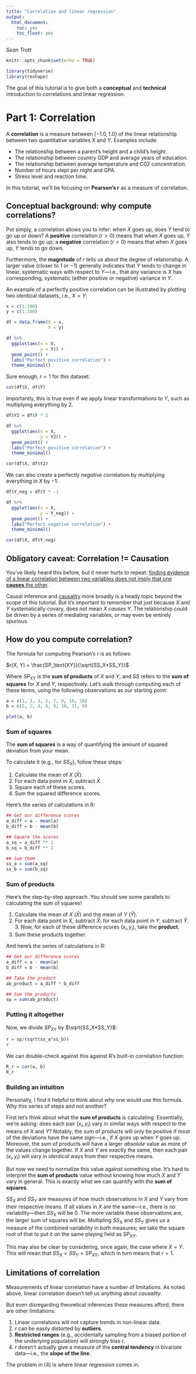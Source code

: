 ```yaml
---
title: "Correlation and linear regression"
output:
  html_document:
    toc: yes
    toc_float: yes
---
```


*Sean Trott*

```r
knitr::opts_chunk$set(echo = TRUE)
```

```r
library(tidyverse)
library(reshape)
```

The goal of this tutorial is to give both a **conceptual** and **technical** introduction to correlations and linear regression.

# Part 1: Correlation

A **correlation** is a measure between $[-1.0, 1.0]$ of the linear relationship between two quantitative variables $X$ and $Y$. Examples include:

- The relationship between a parent's height and a child's height.
- The relationship between country GDP and average years of education. 
- The relationship between average temperature and C02 concentration. 
- Number of hours slept per night and GPA.    
- Stress level and reaction time. 

In this tutorial, we'll be focusing on **Pearson's r** as a measure of correlation.

## Conceptual background: why compute correlations?

Put simply, a correlation allows you to infer: when $X$ goes up, does $Y$ tend to go up or down? A **positive** correlation ($r > 0$) means that when $X$ goes up, $Y$ also tends to go up; a **negative** correlation ($r < 0$) means that when $X$ goes up, $Y$ tends to go down. 

Furthermore, the **magnitude** of $r$ tells us about the degree of relationship. A larger value (closer to $1$ or $-1$) generally indicates that $Y$ tends to change in linear, systematic ways with respect to $Y$---i.e., that any variance is $X$ has corresponding, systematic (either positive or negative) variance in $Y$. 

An example of a perfectly positive correlation can be illustrated by plotting two identical datasets, i.e., $X = Y$:

```r
x = c(1:100)
y = c(1:100)

df = data.frame(X = x,
                Y = y)

df %>%
  ggplot(aes(x = X,
             y = Y)) +
  geom_point() +
  labs("Perfect positive correlation") +
  theme_minimal()

```

Sure enough, $r = 1$ for this dataset:

```r
cor(df$X, df$Y)
```

Importantly, this is true even if we apply linear transformations to $Y$, such as multiplying everything by 2.

```r
df$Y2 = df$Y * 2

df %>%
  ggplot(aes(x = X,
             y = Y2)) +
  geom_point() +
  labs("Perfect positive correlation") +
  theme_minimal()

cor(df$X, df$Y2)
```

We can also create a perfectly *negative* correlation by multiplying everything in $X$ by $-1$:


```r
df$Y_neg = df$Y * -1

df %>%
  ggplot(aes(x = X,
             y = Y_neg)) +
  geom_point() +
  labs("Perfect negative correlation") +
  theme_minimal()

cor(df$X, df$Y_neg)
```


## Obligatory caveat: Correlation != Causation

You've likely heard this before, but it never hurts to repeat: [finding evidence of a linear correlation between two variables does not imply that one **causes** the other](https://en.wikipedia.org/wiki/Correlation_does_not_imply_causation). 

Causal inference and [causality](https://en.wikipedia.org/wiki/Causality) more broadly is a heady topic beyond the scope of this tutorial. But it's important to remember that just because $X$ and $Y$ systematically covary, does not mean $X$ *causes* $Y$. The relationship could be driven by a series of mediating variables, or may even be entirely spurious.

## How do you compute correlation?

The formula for computing Pearson's r is as follows:

$r(X, Y) = \frac{SP_\text{XY}}{\sqrt{SS_X*SS_Y}}$

Where $SP_\text{XY}$ is the **sum of products** of $X$ and $Y$, and $SS$ refers to the **sum of squares** for $X$ and $Y$, respectively. Let's walk through computing each of these terms, using the following observations as our starting point:

```r
a = c(1, 3, 3, 5, 7, 8, 10, 10)
b = c(2, 2, 4, 6, 9, 10, 11, 9)

plot(a, b)
```

### Sum of squares

The **sum of squares** is a way of quantifying the amount of squared deviation from your mean.

To calculate it (e.g., for $SS_X$), follow these steps:

1. Calculate the mean of $X$ ($\bar{X}$).  
2. For each data point in $X$, subtract $\bar{X}$.  
3. Square each of these scores.  
4. Sum the squared difference scores.

Here's the series of calculations in R:

```r
## Get our difference scores
a_diff = a - mean(a)
b_diff = b - mean(b)

## Square the scores
a_sq = a_diff ** 2
b_sq = b_diff ** 2

## Sum them
ss_a = sum(a_sq)
ss_b = sum(b_sq)
```


### Sum of products

Here's the step-by-step approach. You should see some parallels to calculating the sum of squares!

1. Calculate the mean of $X$ ($\bar{X}$) and the mean of $Y$ ($\bar{Y}$).  
2. For each data point in $X$, subtract $\bar{X}$; for each data point in $Y$, subtract $\bar{Y}$. 3. Now, for each of these difference scores $(x_i, y_i)$, take the **product**. 
4. Sum these products together.

And here's the series of calculations in R:

```r
## Get our difference scores
a_diff = a - mean(a)
b_diff = b - mean(b)

## Take the product
ab_product = a_diff * b_diff

## Sum the products
sp = sum(ab_product)
```

### Putting it altogether

Now, we divide $SP_\text{XY}$ by $\sqrt{SS_X*SS_Y}$:

```r
r = sp/(sqrt(ss_a*ss_b))
r
```

We can double-check against this against R's built-in correlation function:

```r
R_r = cor(a, b)
R_r
```


### Building an intuition

Personally, I find it helpful to think about *why* one would use this formula. Why this series of steps and not another?

First let's think about what the **sum of products** is calculating. Essentially, we're asking: does each pair $(x_i, y_i)$ vary in similar ways with respect to the means of $X$ and $Y$? Notably, the sum of products will only be positive if most of the deviations have the same *sign*---i.e., if $X$ goes up when $Y$ goes up. Moreover, the sum of products will have a larger *absolute* value as more of the values change together. If $X$ and $Y$ are exactly the same, then each pair $(x_i, y_i)$ will vary in *identical* ways from their respective means. 

But now we need to normalize this value against something else. It's hard to interpret the **sum of products** value without knowing how much $X$ and $Y$ vary in general. This is exactly what we can quantify with the **sum of squares**.

$SS_X$ and $SS_Y$ are measures of how much observations in $X$ and $Y$ vary from their respective means. If all values in $X$ are the same---i.e., there is *no* variability---then $SS_X$ will be 0. The more variable these observations are, the larger sum of squares will be. Multipling $SS_X$ and $SS_Y$ gives us a measure of the combined variability in *both* measures; we take the square root of that to put it on the same playing field as ${SP_\text{XY}}$.

This may also be clear by considering, once again, the case where $X = Y$. This will mean that $SS_X = SS_Y = SP_\text{XY}$, which in turn means that $r = 1$. 

## Limitations of correlation

Measurements of linear correlation have a number of limitations. As noted above, linear correlation doesn't tell us anything about *causality*.

But even disregarding theoretical inferences these measures afford, there are other limitations:

1. Linear correlations will not capture trends in non-linear data.  
2. $r$ can be easily distorted by **outliers**.  
3. **Restricted ranges** (e.g., accidentally sampling from a biased portion of the underlying population) will strongly bias $r$.  
4. $r$ doesn't actually give a measure of the **central tendency** in bivariate data---i.e., the **slope of the line**.

The problem in (4) is where linear regression comes in.
